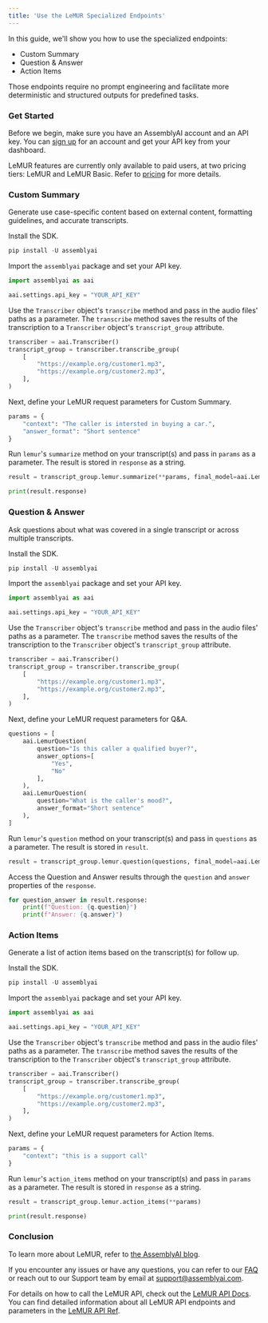 ```yaml
---
title: 'Use the LeMUR Specialized Endpoints'
---
```






In this guide, we'll show you how to use the specialized endpoints:

- Custom Summary
- Question & Answer
- Action Items

Those endpoints require no prompt engineering and facilitate more deterministic and structured outputs for predefined tasks.

### Get Started

Before we begin, make sure you have an AssemblyAI account and an API key. You can [sign up](https://assemblyai.com/dashboard/signup) for an account and get your API key from your dashboard.

LeMUR features are currently only available to paid users, at two pricing tiers: LeMUR and LeMUR Basic. Refer to [pricing](https://www.assemblyai.com/pricing) for more details.

### Custom Summary

Generate use case-specific content based on external content, formatting guidelines, and accurate transcripts.

Install the SDK.


```python
pip install -U assemblyai
```

Import the `assemblyai` package and set your API key.


```python
import assemblyai as aai

aai.settings.api_key = "YOUR_API_KEY"
```

Use the `Transcriber` object's `transcribe` method and pass in the audio files' paths as a parameter. The `transcribe` method saves the results of the transcription to a `Transcriber` object's `transcript_group` attribute.


```python
transcriber = aai.Transcriber()
transcript_group = transcriber.transcribe_group(
    [
        "https://example.org/customer1.mp3",
        "https://example.org/customer2.mp3",
    ],
)
```

Next, define your LeMUR request parameters for Custom Summary.


```python
params = {
    "context": "The caller is intersted in buying a car.",
    "answer_format": "Short sentence"
}
```

Run `lemur`'s `summarize` method on your transcript(s) and pass in `params` as a parameter. The result is stored in `response` as a string.


```python
result = transcript_group.lemur.summarize(**params, final_model=aai.LemurModel.claude3_5_sonnet)

print(result.response)
```

### Question & Answer

Ask questions about what was covered in a single transcript or across multiple transcripts.

Install the SDK.


```python
pip install -U assemblyai
```

Import the `assemblyai` package and set your API key.


```python
import assemblyai as aai

aai.settings.api_key = "YOUR_API_KEY"
```

Use the `Transcriber` object's `transcribe` method and pass in the audio files' paths as a parameter. The `transcribe` method saves the results of the transcription to the `Transcriber` object's `transcript_group` attribute.


```python
transcriber = aai.Transcriber()
transcript_group = transcriber.transcribe_group(
    [
        "https://example.org/customer1.mp3",
        "https://example.org/customer2.mp3",
    ],
)
```

Next, define your LeMUR request parameters for Q&A.


```python
questions = [
    aai.LemurQuestion(
        question="Is this caller a qualified buyer?",
        answer_options=[
            "Yes",
            "No"
        ],
    ),
    aai.LemurQuestion(
        question="What is the caller's mood?",
        answer_format="Short sentence"
    ),
]
```

Run `lemur`'s `question` method on your transcript(s) and pass in `questions` as a parameter. The result is stored in `result`.


```python
result = transcript_group.lemur.question(questions, final_model=aai.LemurModel.claude3_5_sonnet)
```

Access the Question and Answer results through the `question` and `answer` properties of the `response`.


```python
for question_answer in result.response:
    print(f"Question: {q.question}")
    print(f"Answer: {q.answer}")
```

### Action Items

Generate a list of action items based on the transcript(s) for follow up.

Install the SDK.


```python
pip install -U assemblyai
```

Import the `assemblyai` package and set your API key.


```python
import assemblyai as aai

aai.settings.api_key = "YOUR_API_KEY"
```

Use the `Transcriber` object's `transcribe` method and pass in the audio files' paths as a parameter. The `transcribe` method saves the results of the transcription to the `Transcriber` object's `transcript_group` attribute.


```python
transcriber = aai.Transcriber()
transcript_group = transcriber.transcribe_group(
    [
        "https://example.org/customer1.mp3",
        "https://example.org/customer2.mp3",
    ],
)
```

Next, define your LeMUR request parameters for Action Items.


```python
params = {
    "context": "this is a support call"
}
```

Run `lemur`'s `action_items` method on your transcript(s) and pass in `params` as a parameter. The result is stored in `response` as a string.


```python
result = transcript_group.lemur.action_items(**params)

print(result.response)
```

### Conclusion

To learn more about LeMUR, refer to [the AssemblyAI blog](https://www.assemblyai.com/blog/lemur/).

If you encounter any issues or have any questions, you can refer to our [FAQ](https://www.assemblyai.com/docs/concepts/faq) or reach out to our Support team by email at support@assemblyai.com.

For details on how to call the LeMUR API, check out the [LeMUR API Docs](https://www.assemblyai.com/docs/lemur). You can find detailed information about all LeMUR API endpoints and parameters in the [LeMUR API Ref](https://www.assemblyai.com/docs/api-reference/lemur).

